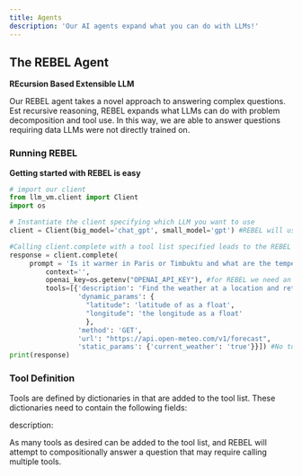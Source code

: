 ```yaml
---
title: Agents
description: 'Our AI agents expand what you can do with LLMs!'
---
```


## The REBEL Agent
**REcursion Based Extensible LLM**

Our REBEL agent takes a novel approach to answering complex questions. Est recursive reasoning, REBEL expands what LLMs can do with problem decomposition and tool use. In this way, we are able to answer questions requiring data LLMs were not directly trained on.

### Running REBEL
**Getting started with REBEL is easy**
```python quickstart_REBEL.py
# import our client
from llm_vm.client import Client
import os

# Instantiate the client specifying which LLM you want to use
client = Client(big_model='chat_gpt', small_model='gpt') #REBEL will use chat_gpt no matter what big model is specified here, this specification exists for non-REBEL completion calls. 

#Calling client.complete with a tool list specified leads to the REBEL agent being used.
response = client.complete(
	 prompt = 'Is it warmer in Paris or Timbuktu and what are the temperatures in either city?',
         context='',
         openai_key=os.getenv("OPENAI_API_KEY"), #for REBEL we need an OpenAI key
         tools=[{'description': 'Find the weather at a location and returns it in celcius.',  #this tool list contains only one dictionary, therefore only one tool
                 'dynamic_params': {
		 		   "latitude": 'latitude of as a float',
		 		   "longitude": 'the longitude as a float'
				   },
                 'method': 'GET',
                 'url': "https://api.open-meteo.com/v1/forecast",
                 'static_params': {'current_weather': 'true'}}]) #No tools by default, so you have to add your own
print(response)
```
### Tool Definition
Tools are defined by dictionaries in that are added to the tool list. These dictionaries need to contain the following fields:

description: 

As many tools as desired can be added to the tool list, and REBEL will attempt to compositionally answer a question that may require calling multiple tools. 

<Snippet file="github.mdx" />
